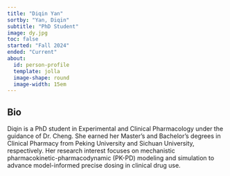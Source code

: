 ```yaml
---
title: "Diqin Yan"
sortby: "Yan, Diqin"
subtitle: "PhD Student"
image: dy.jpg
toc: false
started: "Fall 2024"
ended: "Current"
about:
  id: person-profile
  template: jolla
  image-shape: round
  image-width: 15em
---
```


:::{#person-profile}

## Bio
Diqin is a PhD student in Experimental and Clinical Pharmacology under the guidance of Dr. Cheng. She earned her Master's and Bachelor's degrees in
Clinical Pharmacy from Peking University and Sichuan University, respectively. Her research interest focuses on mechanistic pharmacokinetic-pharmacodynamic (PK-PD) modeling and simulation to advance model-informed precise dosing in clinical drug use. 

:::
